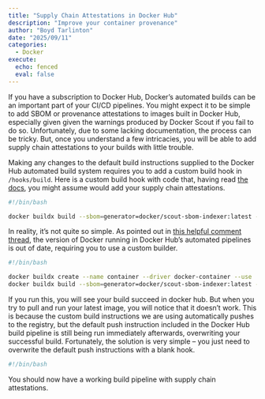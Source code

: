 ```yaml
---
title: "Supply Chain Attestations in Docker Hub"
description: "Improve your container provenance"
author: "Boyd Tarlinton"
date: "2025/09/11"
categories:
  - Docker
execute: 
  echo: fenced
  eval: false
---
```


If you have a subscription to Docker Hub, Docker’s automated builds
can be an important part of your CI/CD pipelines. You might expect 
it to be simple to add SBOM or provenance attestations to images built in 
Docker Hub, especially given given the warnings produced by Docker Scout if 
you fail to do so. Unfortunately, due to some lacking documentation, the 
process can be tricky. But, once you understand a few intricacies, you will 
be able to add supply chain attestations to your builds with little trouble.

Making any changes to the default build instructions supplied to the Docker Hub
automated build system requires you to add a custom build hook in 
`/hooks/build`. Here is a custom build hook with code that, having read 
[the docs](https://docs.docker.com/build/metadata/attestations/), 
you might assume would add your supply chain attestations.

```.sh
#!/bin/bash

docker buildx build --sbom=generator=docker/scout-sbom-indexer:latest --provenance=mode=max -t $IMAGE_NAME --output=type=registry .
```

In reality, it's not quite so simple. As pointed out in [this helpful comment thread](https://forums.docker.com/t/docker-hub-automated-build-with-providence-attestation/148412), 
the version of Docker running in Docker Hub’s automated pipelines is out of 
date, requiring you to use a custom builder.

```.sh
#!/bin/bash

docker buildx create --name container --driver docker-container --use
docker buildx build --sbom=generator=docker/scout-sbom-indexer:latest --provenance=mode=max -t $IMAGE_NAME --output=type=registry .
```

If you run this, you will see your build succeed in docker hub. But when you try
to pull and run your latest image, you will notice that it doesn't work. This is
because the custom build instructions we are using automatically pushes to the 
registry, but the default push instruction included in the Docker Hub build 
pipeline is still being run immediately afterwards, overwriting your successful 
build. Fortunately, the solution is very simple – you just need to overwrite 
the default push instructions with a blank hook.

```.sh
#!/bin/bash
```

You should now have a working build pipeline with supply chain attestations.
